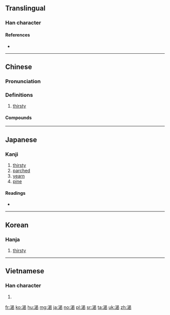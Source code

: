 {{also|渇}}
==Translingual==

===Han character===
{{Han char|rn=85|rad=水|as=09|sn=12|four=3612<sub>7</sub>|canj=水日心女 (EAPV)}}

====References====
* {{Han ref|kx=0635.090|dkj=17788|dj=1042.070|hdz=31676.040|uh=6E34|ud=28212|bh=B4F7|bd=46327}}

----

==Chinese==
{{zh-forms}}

===Pronunciation===
{{zh-pron
|m=kě
|c=hot3
|h=pfs=hot
|md=
|mn=khoah
|w=4kheq
|ma=y
|mc=y
|oc=y
|cat=a
}}

===Definitions===
{{zh-hanzi}}

# [[thirsty]]
#: {{zhex|口渴|thirsty}}
#: {{zhex|渴望|to thirst/to long for}}

====Compounds====
{{der5
| {{zh-l|渴待}}
| {{zh-l|渴慕}}
| {{zh-l|渴唸}}
| {{zh-l|渴盼}}
| {{zh-l|渴求}}
| {{zh-l|渴睡}}
| {{zh-l|渴望}}
}}

{{zh-cat|Beginning}}

----

==Japanese==

===Kanji===
{{ja-kanji|grade=|rs=水09}}

# [[thirsty]]
# [[parched]]
# [[yearn]]
# [[pine]]

====Readings====
* {{ja-readings|on=[[かつ]] (katsu)|kun=[[かわく]] (kawaku), [[かわき]] (kawaki)}}

----

==Korean==

===Hanja===
{{ko-hanja|hangeul=[[갈]], [[걸]]|eumhun=|mr=kal, kŏl|y=kal, kel}}

# [[thirsty]]

----

==Vietnamese==

===Han character===
{{vi-hantu|[[khát]], [[kiệt]], [[hạt]]|rs=水09}}

# {{defn|lang=vi|sort=水09}}

[[fr:渴]]
[[ko:渴]]
[[hu:渴]]
[[mg:渴]]
[[ja:渴]]
[[no:渴]]
[[pl:渴]]
[[sr:渴]]
[[ta:渴]]
[[uk:渴]]
[[zh:渴]]